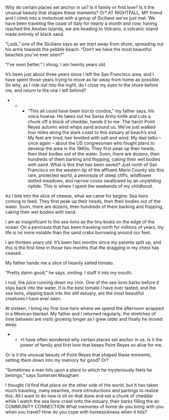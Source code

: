 Why do certain places set anchor in us? Is it family or first love? Is it the unusual beauty that shapes these moments? Or?
AT NIGHTFALL, MY friend and I climb into a motorboat with a group of Sicilians we’ve just met. We have been traveling the coast of Italy for nearly a month and now, having reached the Aeolian Islands, we are heading to Volcano, a volcanic island made entirely of black sand.

"Look,” one of the Sicilians says as we start away from shore, spreading out his arms towards the pebble beach. “Don’t we have the most beautiful beaches you’ve ever seen?”

“I’ve seen better,” I shrug. I am twenty years old.

It’s been just about three years since I left the San Francisco area, and I have spent those years trying to move as far away from home as possible. So why, as I ride out into the night, do I close my eyes to the shore before me, and return to the one I left behind?

* * * “This all could have been lost to condos,” my father says, his voice hoarse. He takes out his Swiss Army knife and cuts a chunk off a block of cheddar, hands it to me. The harsh Point Reyes autumn wind whips sand around us. We’ve just walked four miles along the stark coast to this estuary at beach’s end. My feet are tired, hair knotted with salt and wind. My dad talks – once again – about the US congressman who fought plans to develop the area in the 1960s.
They first peak up their heads, then their bodies out of the water. Soon, there are dozens, then hundreds of them barking and flopping, caking their wet bodies with sand.
What is this that has been saved? Just north of San Francisco on the western tip of the affluent Marin County sits this rare, protected world, a peninsula of steep cliffs, wildflower dotted meadows, and narrow coves swallowed by an unyielding riptide. This is where I spent the weekends of my childhood.

As I bite into the slice of cheese, what we came for begins: Sea lions coming to feed. They first peak up their heads, then their bodies out of the water. Soon, there are dozens, then hundreds of them barking and flopping, caking their wet bodies with sand.


I am as insignificant to the sea lions as the tiny boats on the edge of the ocean. On a peninsula that has been traveling north for millions of years, my life is no more notable than the sand crabs burrowing around our feet.

I am thirteen years old. It’s been two months since my parents split up, and this is the first time in those two months that the dragging in my chest has ceased.

My father hands me a slice of heavily salted tomato.

“Pretty damn good,” he says, smiling. I stuff it into my mouth.

I nod, the juice running down my chin. One of the sea lions barks before it slips back into the water. It is the best tomato I have ever tasted, and the sea lions, slipping back into the still estuary, are the most beautiful creatures I have ever seen.

At sixteen, I bring my first love here where we spend the afternoon wrapped in a Mexican blanket. My father and I returned regularly, the stretches of time between are visits growing longer as I grew older and finally he moved away.

* * *I have often wondered why certain places set anchor in us. Is it the power of family and first love that keeps Point Reyes so alive for me.

Or is it the unusual beauty of Point Reyes that shaped these moments, setting them down into my memory for good? Or?

“Sometimes a man hits upon a place to which he mysteriously feels he belongs,” says Somerset Maugham

I thought I’d find that place on the other side of the world, but it has taken much traveling, many beaches, more introductions and partings to realize this. All I want to do now is sit on that dune and eat a chunk of cheddar while I watch the sea lions crawl onto the estuary, their barks filling the air.
COMMUNITY CONNECTION
What memories of home do you bring with you when you travel? How do you cope with homesickness when it hits?